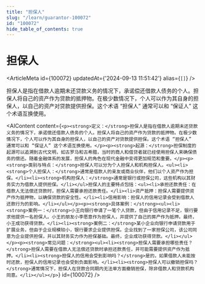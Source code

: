 ```yaml
---
title: "担保人"
slug: "/learn/guarantor-100072"
id: "100072"
hide_table_of_contents: true
---
```



# 担保人

<ArticleMeta id={100072} updatedAt={'2024-09-13 11:51:42'} alias={`[]`} />
<div className='border-solid border-b border-t-0 my-4 border-[var(--ifm-color-gray-300)]' />

担保人是指在借款人逾期未还贷款义务的情况下，承诺偿还借款人债务的个人。担保人将自己的资产作为贷款的抵押物。在极少数情况下，个人可以作为其自身的担保人，以自己的资产对贷款提供担保。这个术语 “担保人” 通常可以和 “保证人” 这个术语互换使用。

<AIContent content={`<p><strong>定义：</strong>担保人是指在借款人逾期未还贷款义务的情况下，承诺偿还借款人债务的个人。担保人将自己的资产作为贷款的抵押物。在极少数情况下，个人可以作为其自身的担保人，以自己的资产对贷款提供担保。这个术语 “担保人” 通常可以和 “保证人” 这个术语互换使用。</p><p><strong>起源：</strong>担保制度的起源可以追溯到古代文明，如古罗马和古希腊，当时的商人和借贷者就已经使用担保人来确保债务的偿还。随着金融体系的发展，担保人的角色在现代金融中变得更加规范和重要。</p><p><strong>类别与特点：</strong>担保人可以分为个人担保人和机构担保人。<ul><li><strong>个人担保人：</strong>通常是借款人的亲友或商业伙伴，他们以个人资产作为担保。</li><li><strong>机构担保人：</strong>通常是银行或担保公司，这些机构以其财务实力为借款人提供担保。</li></ul>担保人的主要特点包括：<ul><li>承担还款责任：在借款人无法偿还贷款时，担保人需要承担还款责任。</li><li>资产抵押：担保人需要提供资产作为抵押物，以确保贷款的安全性。</li><li>信用影响：担保人的信用记录会受到借款人还款行为的影响。</li></ul></p><p><strong>具体案例：</strong><ul><li><strong>案例一：</strong>小王向银行申请了一笔个人贷款，但由于信用记录不足，银行要求他提供一名担保人。小王的朋友小李愿意作为担保人，并提供了自己的房产作为抵押。最终，小王成功获得贷款。</li><li><strong>案例二：</strong>某小企业向银行申请贷款用于扩展业务，但由于企业规模较小，银行要求企业提供担保。企业找到了一家担保公司，该公司同意为企业提供担保，并以其财务实力作为担保基础。最终，企业成功获得贷款。</li></ul></p><p><strong>常见问题：</strong><ul><li><strong>担保人需要承担哪些责任？</strong>担保人需要在借款人无法偿还贷款时承担还款责任，并可能需要提供资产作为抵押。</li><li><strong>担保人的信用会受到影响吗？</strong>是的，如果借款人未能按时还款，担保人的信用记录也会受到负面影响。</li><li><strong>担保人可以撤销担保吗？</strong>通常情况下，担保人在贷款合同期内无法单方面撤销担保，除非借款人和贷款机构同意。</li></ul></p>`} id={100072} />
